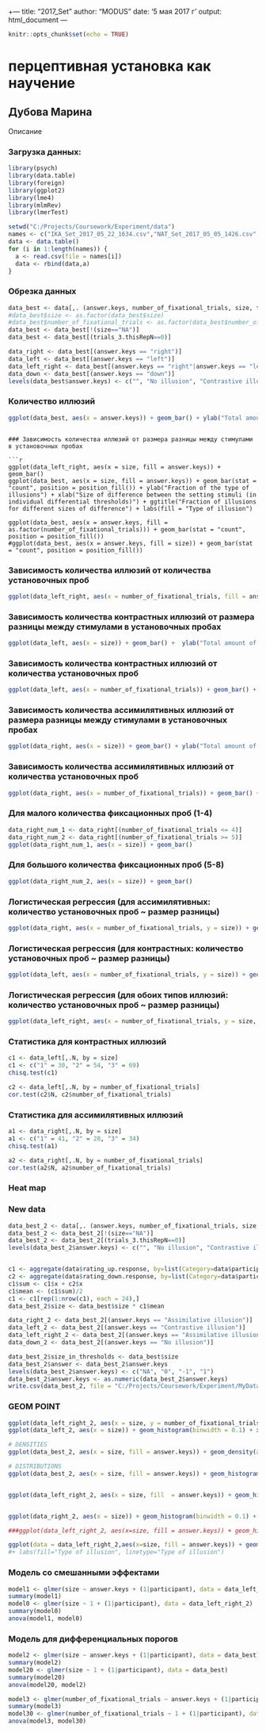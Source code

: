 +---
title: "2017_Set"
author: "MODUS"
date: '5 мая 2017 г '
output: html_document
---

```{r setup, include=FALSE}
knitr::opts_chunk$set(echo = TRUE)
```

# перцептивная установка как научение
## Дубова Марина

Описание

### Загрузка данных:

```{r load_libraries, echo=FALSE}
library(psych)
library(data.table)
library(foreign)
library(ggplot2)
library(lme4)
library(mlmRev)
library(lmerTest)
```

```{r download_data}

setwd("C:/Projects/Coursework/Experiment/data")
names <- c("IKA_Set_2017_05_22_1634.csv","NAT_Set_2017_05_05_1426.csv", "AOM_Set_2017_05_01_2019.csv", "BRO_Set_2017_05_05_1411.csv", "LDS_Set_2017_05_05_1327.csv", "DFX_Set_2017_04_15_1952.csv", "ASS_Set_2017_04_28_1416.csv", "ENE_Set_2017_04_28_1356.csv", "karina_Set_2017_04_28_1319.csv", "M.N_Set_2017_04_28_1457.csv", "OMK_Set_2017_04_15_2003.csv", "POL_Set_2017_04_15_1917.csv", "SAA_Set_2017_04_15_1800.csv", "SEV_Set_2017_04_28_1342.csv", "Simon_Set_2017_04_15_1935.csv", "Mil_Set_2017_04_29_1731.csv", "AAF_Set_2017_04_29_1410.csv", "GSA_Set_2017_05_17_1713.csv", "KLE_Set_2017_05_17_1645.csv", "AKS_Set_2017_05_17_1623.csv", "YGY_Set_2017_05_17_1609.csv", "ASV_Set_2017_05_17_1556.csv", "MB_Set_2017_05_17_1412.csv", "EZV_Set_2017_05_17_1327.csv", "ARM_Set_2017_05_16_2215.csv", "RBD_Set_2017_05_16_1316.csv")
data <- data.table()
for (i in 1:length(names)) {
  a <- read.csv(file = names[i])
  data <- rbind(data,a)
}
```


### Обрезка данных

```{r data_table, output=FALSE}
data_best <- data[,. (answer.keys, number_of_fixational_trials, size, trials_3.thisRepN, participant)]
#data_best$size <- as.factor(data_best$size)
#data_best$number_of_fixational_trials <- as.factor(data_best$number_of_fixational_trials)
data_best <- data_best[!(size=="NA")]
data_best <- data_best[(trials_3.thisRepN==0)]

data_right <- data_best[(answer.keys == "right")]
data_left <- data_best[(answer.keys == "left")]
data_left_right <- data_best[(answer.keys == "right"|answer.keys == "left")]
data_down <- data_best[(answer.keys == "down")]
levels(data_best$answer.keys) <- c("", "No illusion", "Contrastive illusion", "Assimilative illusion")
```

### Количество иллюзий

``` {r plot0, echo = FALSE}
ggplot(data_best, aes(x = answer.keys)) + geom_bar() + ylab("Total amount of illusions") + xlab("") + ggtitle("Number of illusions")
```

```

### Зависимость количества иллюзий от размера разницы между стимулами в установочных пробах

```{r plot1, echo = FALSE}
ggplot(data_left_right, aes(x = size, fill = answer.keys)) + geom_bar()
ggplot(data_best, aes(x = size, fill = answer.keys)) + geom_bar(stat = "count", position = position_fill()) + ylab("Fraction of the type of illusions") + xlab("Size of difference between the setting stimuli (in individual differential thresholds)") + ggtitle("Fraction of illusions for different sizes of difference") + labs(fill = "Type of illusion")

ggplot(data_best, aes(x = answer.keys, fill = as.factor(number_of_fixational_trials))) + geom_bar(stat = "count", position = position_fill())
#ggplot(data_best, aes(x = answer.keys, fill = size)) + geom_bar(stat = "count", position = position_fill())
```

### Зависимость количества иллюзий от количества установочных проб

```{r plot2, echo = FALSE}
ggplot(data_left_right, aes(x = number_of_fixational_trials, fill = answer.keys)) + geom_bar(stat = "bin", position = position_fill())
```

### Зависимость количества контрастных иллюзий от размера разницы между стимулами в установочных пробах

```{r plot3, echo = FALSE}
ggplot(data_left, aes(x = size)) + geom_bar() +  ylab("Total amount of illusions") + xlab("Size of difference between the setting stimuli (in individual differential thresholds)") + ggtitle("Number of contrastive illusions and difference in stimuli's sizes")
```

### Зависимость количества контрастных иллюзий от количества установочных проб

```{r plot4, echo = FALSE}
ggplot(data_left, aes(x = number_of_fixational_trials)) + geom_bar() + ylab("Total amount of illusions") + xlab("Number of fixational trials") + ggtitle("Number of contrastive illusions and number of fixational trials")
```

### Зависимость количества ассимилятивных иллюзий от размера разницы между стимулами в установочных пробах

```{r plot5, echo = FALSE}
ggplot(data_right, aes(x = size)) + geom_bar() + ylab("Total amount of illusions") + xlab("Size of difference between the setting stimuli (in individual differential thresholds)") + ggtitle("Number of assimilative illusions and difference in stimuli's sizes")
```

### Зависимость количества ассимилятивных иллюзий от количества установочных проб

```{r plot6, echo = FALSE}
ggplot(data_right, aes(x = number_of_fixational_trials)) + geom_bar() + ylab("Total amount of illusions") + xlab("Number of fixational trials") + ggtitle("Number of assimilative illusions and number of fixational trials")
```

### Для малого количества фиксационных проб (1-4)

```{r plot7, echo=FALSE}
data_right_num_1 <- data_right[(number_of_fixational_trials <= 4)]
data_right_num_2 <- data_right[(number_of_fixational_trials >= 5)]
ggplot(data_right_num_1, aes(x = size)) + geom_bar()
```

### Для большого количества фиксационных проб (5-8)

```{r plot8, echo=FALSE}
ggplot(data_right_num_2, aes(x = size)) + geom_bar()
```

### Логистическая регрессия (для ассимилятивных: количество установочных проб ~ размер разницы)

```{r regression_1, echo = FALSE}

ggplot(data_right, aes(x = number_of_fixational_trials, y = size)) + geom_smooth(method = "glm", method.args = list(family = "gaussian"), aes(color = "gaussian"), se = TRUE)

```

### Логистическая регрессия (для контрастных: количество установочных проб ~ размер разницы)

```{r regression_2, echo = FALSE}

ggplot(data_left, aes(x = number_of_fixational_trials, y = size)) + geom_smooth(method = "glm", method.args = list(family = "gaussian"), aes(color = "gaussian"), se = TRUE)

```

### Логистическая регрессия (для обоих типов иллюзий: количество установочных проб ~ размер разницы)

``` {r regression_3, echo = FALSE}

ggplot(data_left_right, aes(x = number_of_fixational_trials, y = size, col = answer.keys)) + geom_smooth(method = "glm", method.args = list(family = "gaussian"), se = TRUE)

```


### Статистика для контрастных иллюзий

``` {r statistics1, echo = FALSE}
c1 <- data_left[,.N, by = size]
c1 <- c("1" = 30, "2" = 54, "3" = 69)
chisq.test(c1)

c2 <- data_left[,.N, by = number_of_fixational_trials]
cor.test(c2$N, c2$number_of_fixational_trials)
``` 

### Cтатистика для ассимилятивных иллюзий

``` {r statistics2, echo = FALSE}
a1 <- data_right[,.N, by = size]
a1 <- c("1" = 41, "2" = 28, "3" = 34)
chisq.test(a1)

a2 <- data_right[,.N, by = number_of_fixational_trials]
cor.test(a2$N, a2$number_of_fixational_trials)

```

### Heat map

### New data

``` {r new_data, echo = FALSE}
data_best_2 <- data[,. (answer.keys, number_of_fixational_trials, size, trials_3.thisRepN, participant)]
data_best_2 <- data_best_2[!(size=="NA")]
data_best_2 <- data_best_2[(trials_3.thisRepN==0)]
levels(data_best_2$answer.keys) <- c("", "No illusion", "Contrastive illusion", "Assimilative illusion")


c1 <- aggregate(data$rating_up.response, by=list(Category=data$participant), FUN=mean, na.rm = TRUE) 
c2 <- aggregate(data$rating_down.response, by=list(Category=data$participant), FUN=mean, na.rm = TRUE)
c1$sum <- c1$x + c2$x
c1$mean <- (c1$sum)/2
c1 <- c1[rep(1:nrow(c1), each = 24),]
data_best_2$size <- data_best$size * c1$mean

data_right_2 <- data_best_2[(answer.keys == "Assimilative illusion")]
data_left_2 <- data_best_2[(answer.keys == "Contrastive illusion")]
data_left_right_2 <- data_best_2[(answer.keys == "Assimilative illusion"|answer.keys == "Contrastive illusion")]
data_down_2 <- data_best_2[(answer.keys == "No illusion")]

data_best_2$size_in_thresholds <- data_best$size
data_best_2$answer <- data_best_2$answer.keys
levels(data_best_2$answer.keys) <- c("NA", "0", "-1", "1")
data_best_2$answer.keys <- as.numeric(data_best_2$answer.keys)
write.csv(data_best_2, file = "C:/Projects/Coursework/Experiment/MyData.csv")
```

### GEOM POINT

``` {r plot9, echo = FALSE}
ggplot(data_left_right_2, aes(x = size, y = number_of_fixational_trials, col = answer.keys)) + geom_jitter()
ggplot(data_left_2, aes(x = size)) + geom_histogram(binwidth = 0.1) + xlab("Absolute value of differece between setting stimuli (in cm)") + ylab("Total amount of illusions") + ggtitle("Number of contrastive illusions and absolute value of difference")

# DENSITIES
ggplot(data_best_2, aes(x = size, fill = answer.keys)) + geom_density(alpha=0.4) + xlab("Absolute value of differece between setting stimuli (in cm)") + ylab("Estimated density") + ggtitle("Estimated density of distributions") + labs(fill= "Type of illusion")

# DISTRIBUTIONS
ggplot(data_best_2, aes(x = size, fill = answer.keys)) + geom_histogram(binwidth = 0.1) + xlab("Absolute value of differece between setting stimuli (in cm)") + ylab("Total amount of illusions") + ggtitle("Number of illusions and absolute value of difference") + facet_wrap(~ answer.keys) + labs(fill= "Type of illusion")


ggplot(data_left_right_2, aes(x = size, fill  = answer.keys)) + geom_histogram(alpha = 0.3, binwidth = 0.1, aes(y = ..density..), position = 'identity') + xlab("Absolute value of differece between setting stimuli (in cm)") + ylab("Total amount of illusions") + ggtitle("Number of assimilative illusions and absolute value of difference")


ggplot(data_right_2, aes(x = size)) + geom_histogram(binwidth = 0.1) + xlab("Absolute value of differece between setting stimuli (in cm)") + ylab("Total amount of illusions") + ggtitle("Number of assimilative illusions and absolute value of difference")

###ggplot(data_left_right_2, aes(x=size, fill = answer.keys)) + geom_histogram(aes(y=..count../sum(..count..)))

ggplot(data = data_left_right_2,aes(x=size, fill = answer.keys)) + geom_density(alpha = 0.3) + geom_dotplot(dotsize = 0.5,aes(size=2, fill=answer.keys))
#+ labs(fill="Type of illusion", linetype="Type of illusion")
``` 

### Модель со смешанными эффектами

``` {r lrem1}
model1 <- glmer(size ~ answer.keys + (1|participant), data = data_left_right_2)
summary(model1)
model0 <- glmer(size ~ 1 + (1|participant), data = data_left_right_2)
summary(model0)
anova(model1, model0)
```

### Модель для дифференциальных порогов

``` {r lrem2}
model2 <- glmer(size ~ answer.keys + (1|participant), data = data_best)
summary(model2)
model20 <- glmer(size ~ 1 + (1|participant), data = data_best)
summary(model20)
anova(model20, model2)

model3 <- glmer(number_of_fixational_trials ~ answer.keys + (1|participant), data = data_best)
summary(model3)
model30 <- glmer(number_of_fixational_trials ~ 1 + (1|participant), data = data_best)
anova(model3, model30)
```

